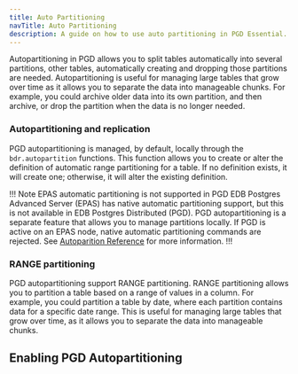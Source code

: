 ```yaml
---
title: Auto Partitioning
navTitle: Auto Partitioning
description: A guide on how to use auto partitioning in PGD Essential.
---
```


Autopartitioning in PGD allows you to split tables automatically into several partitions, other tables, automatically creating and dropping those partitions are needed. Autopartitioning is useful for managing large tables that grow over time as it allows you to separate the data into manageable chunks. For example, you could archive older data into its own partition, and then archive, or drop the partition when the data is no longer needed.

### Autopartitioning and replication

PGD autopartitioning is managed, by default, locally through the `bdr.autopartition` functions. This function allows you to create or alter the definition of automatic range partitioning for a table. If no definition exists, it will create one; otherwise, it will alter the existing definition.

!!! Note EPAS automatic partitioning is not supported in PGD
EDB Postgres Advanced Server (EPAS) has native automatic partitioning support, but this is not available in EDB Postgres Distributed (PGD). PGD autopartitioning is a separate feature that allows you to manage partitions locally. If PGD is active on an EPAS node, native automatic partitioning commands are rejected. See [Autoparition Reference](/pgd/latest/reference/autopartition) for more information.
!!!

### RANGE partitioning

PGD autopartitioning support RANGE partitioning. RANGE partitioning allows you to partition a table based on a range of values in a column. For example, you could partition a table by date, where each partition contains data for a specific date range. This is useful for managing large tables that grow over time, as it allows you to separate the data into manageable chunks.



## Enabling PGD Autopartitioning



